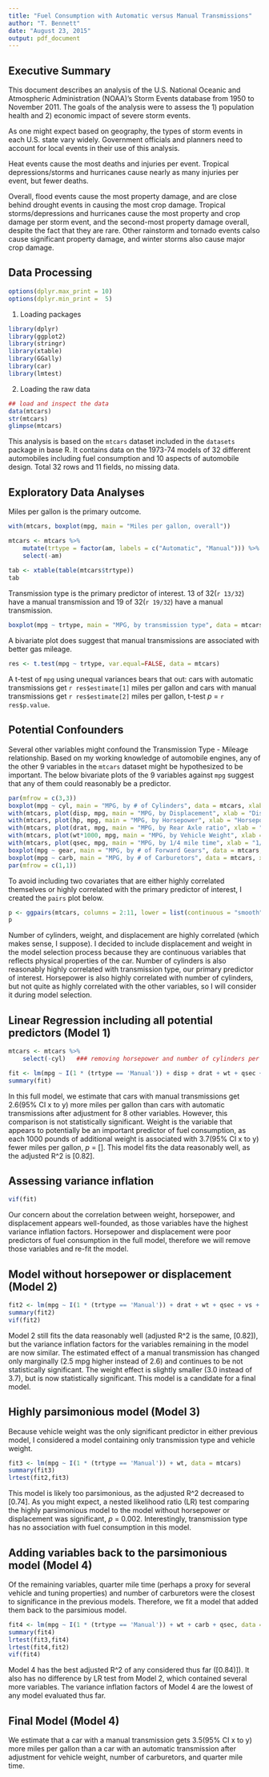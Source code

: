 ```yaml
---
title: "Fuel Consumption with Automatic versus Manual Transmissions"
author: "T. Bennett"
date: "August 23, 2015"
output: pdf_document
---
```




Executive Summary
-----------------
This document describes an analysis of the U.S. National Oceanic and Atmospheric Administration (NOAA)'s Storm Events database from 1950 to November 2011.  The goals of the analysis were to assess the 1) population health and 2) economic impact of severe storm events.

As one might expect based on geography, the types of storm events in each U.S. state vary widely.  Government officials and planners need to account for local events in their use of this analysis. 
    
Heat events cause the most deaths and injuries per event.  Tropical depressions/storms and hurricanes cause nearly as many injuries per event, but fewer deaths.  

Overall, flood events cause the most property damage, and are close behind drought events in causing the most crop damage.  Tropical storms/depressions and hurricanes cause the most property and crop damage per storm event, and the second-most property damage overall, despite the fact that they are rare.  Other rainstorm and tornado events calso cause significant property damage, and winter storms also cause major crop damage.



Data Processing
---------------

```r
options(dplyr.max_print = 10)
options(dplyr.min_print =  5)
```

  

1) Loading packages

```r
library(dplyr)
library(ggplot2)
library(stringr)
library(xtable)
library(GGally)
library(car)
library(lmtest)
```


2) Loading the raw data

```r
## load and inspect the data 
data(mtcars)
str(mtcars)
glimpse(mtcars)
```


This analysis is based on the `mtcars` dataset included in the `datasets` package in base R. 
It contains data on the 1973-74 models of 32 different automobiles including fuel consumption
and 10 aspects of automobile design. Total 32 rows and 11 fields, no missing data.


  
Exploratory Data Analyses 
-------------------------

Miles per gallon is the primary outcome.

```r
with(mtcars, boxplot(mpg, main = "Miles per gallon, overall"))
```

```r
mtcars <- mtcars %>%
    mutate(trtype = factor(am, labels = c("Automatic", "Manual"))) %>%
    select(-am)
           
tab <- xtable(table(mtcars$trtype))
tab
```

Transmission type is the primary predictor of interest. 13 of 32(`r 13/32`) have a manual transmission 
and 19 of 32(`r 19/32`) have a manual transmission.

```r
boxplot(mpg ~ trtype, main = "MPG, by transmission type", data = mtcars)
```

A bivariate plot does suggest that manual transmissions are associated with better
gas mileage. 
```r
res <- t.test(mpg ~ trtype, var.equal=FALSE, data = mtcars)
```
A t-test of `mpg` using unequal variances bears that out: cars with automatic transmissions get `r res$estimate[1]` 
miles per gallon and cars with manual transmissions get `r res$estimate[2]` miles per gallon,
t-test _p_ = `r res$p.value`.



Potential Confounders
---------------------
  
Several other variables might confound the Transmission Type - Mileage relationship. 
Based on my working knowledge of automobile engines, any of the other 9 variables in 
the `mtcars` dataset might be hypothesized to be important. The below bivariate plots 
of the 9 variables against `mpg` suggest that any of them could reasonably 
be a predictor. 
```r
par(mfrow = c(3,3))
boxplot(mpg ~ cyl, main = "MPG, by # of Cylinders", data = mtcars, xlab = "Cylinders")
with(mtcars, plot(disp, mpg, main = "MPG, by Displacement", xlab = "Displacement (cubic in.)"))
with(mtcars, plot(hp, mpg, main = "MPG, by Horsepower", xlab = "Horsepower"))
with(mtcars, plot(drat, mpg, main = "MPG, by Rear Axle ratio", xlab = "Rear Axle Ratio"))
with(mtcars, plot(wt*1000, mpg, main = "MPG, by Vehicle Weight", xlab = "Weight (pounds)"))
with(mtcars, plot(qsec, mpg, main = "MPG, by 1/4 mile time", xlab = "1/4 mile time (seconds)"))
boxplot(mpg ~ gear, main = "MPG, by # of Forward Gears", data = mtcars, xlab = "Forward Gears")
boxplot(mpg ~ carb, main = "MPG, by # of Carburetors", data = mtcars, xlab = "Carburetors")
par(mfrow = c(1,1))
```


To avoid including two covariates that are either highly correlated themselves or highly correlated
with the primary predictor of interest, I created the `pairs` plot below.
```r
p <- ggpairs(mtcars, columns = 2:11, lower = list(continuous = "smooth"), params = c(method = "loess"))
p
```


Number of cylinders, weight, and displacement are highly correlated (which makes sense, I suppose).
I decided to include displacement and weight in the model selection process because 
they are continuous variables that reflects physical properties of the car. Number of cylinders is
also reasonably highly correlated with transmission type, our primary predictor of interest.
Horsepower is also highly correlated with  number of cylinders, but not quite as highly correlated with the other variables, so I will consider it during model selection.


Linear Regression including all potential predictors (Model 1)
--------------------------------------------------------------

```r
mtcars <- mtcars %>%
    select(-cyl)   ### removing horsepower and number of cylinders per the above

fit <- lm(mpg ~ I(1 * (trtype == 'Manual')) + disp + drat + wt + qsec + vs + gear + carb + hp, data = mtcars)
summary(fit)
```

In this full model, we estimate that cars with manual transmissions get 2.6(95% CI x to y) 
more miles per gallon than cars with automatic transmissions after adjustment for 8 other
variables. However, this comparison is not statistically significant. Weight is the 
variable that appears to potentially be an important predictor of fuel consumption,
as each 1000 pounds of additional weight is associated with 3.7(95% CI x to y) fewer 
miles per gallon, _p_ = []. This model fits the data reasonably well, as the adjusted R^2
is [0.82].


Assessing variance inflation
----------------------------

```r
vif(fit)
```

Our concern about the correlation between weight, horsepower, and displacement appears
well-founded, as those variables have the highest variance inflation factors. Horsepower and 
displacement were poor predictors of fuel consumption in the full model, therefore we
will remove those variables and re-fit the model.

Model without horsepower or displacement (Model 2)
--------------------------------------------------

```r
fit2 <- lm(mpg ~ I(1 * (trtype == 'Manual')) + drat + wt + qsec + vs + gear + carb, data = mtcars)
summary(fit2)
vif(fit2)
```

Model 2 still fits the data reasonably well (adjusted R^2 is the same, [0.82]), but
the variance inflation factors for the variables remaining in the model are now similar. The estimated
effect of a manual transmission has changed only marginally (2.5 mpg higher instead of 2.6) and
continues to be not statistically significant. The weight effect is slightly smaller (3.0 instead
of 3.7), but is now statistically significant. This model is a candidate for a final model.


Highly parsimonious model (Model 3)
-----------------------------------

Because vehicle weight was the only significant predictor in either previous model, I considered
a model containing only transmission type and vehicle weight.

```r
fit3 <- lm(mpg ~ I(1 * (trtype == 'Manual')) + wt, data = mtcars)
summary(fit3)
lrtest(fit2,fit3)
```

This model is likely too parsimonious, as the adjusted R^2 decreased to [0.74]. As
you might expect, a nested likelihood ratio (LR) test comparing the highly parsimonious model 
to the model without horsepower or displacement was significant, _p_ = 0.002. Interestingly,
transmission type has no association with fuel consumption in this model.


Adding variables back to the parsimonious model (Model 4)
---------------------------------------------------------

Of the remaining variables, quarter mile time (perhaps a proxy for several vehicle and tuning properties)
and number of carburetors were the closest to significance in the previous models.
Therefore, we fit a model that added them back to the parsimious model.
```r
fit4 <- lm(mpg ~ I(1 * (trtype == 'Manual')) + wt + carb + qsec, data = mtcars)
summary(fit4)
lrtest(fit3,fit4)
lrtest(fit4,fit2)
vif(fit4)
```

Model 4 has the best adjusted R^2 of any considered thus far ([0.84)]). It also has
no difference by LR test from Model 2, which contained several more variables. The 
variance inflation factors of Model 4 are the lowest of any model evaluated thus far.

Final Model (Model 4)
---------------------

We estimate that a car with a manual transmission gets 3.5(95% CI x to y) more miles per gallon 
than a car with an automatic transmission after adjustment for vehicle weight, number of
carburetors, and quarter mile time. 


  

  

  
  
 

  


  
  
  
  


  
  


  

  
 




